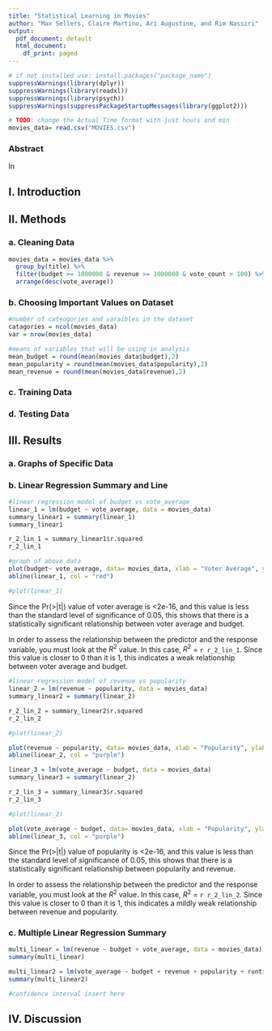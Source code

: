 ```yaml
---
title: "Statistical Learning in Movies"
author: "Max Sellers, Claire Martino, Ari Augustine, and Rim Nassiri"
output:
  pdf_document: default
  html_document:
    df_print: paged
---
```


```r
# if not installed use: install.packages("package_name")
suppressWarnings(library(dplyr))
suppressWarnings(library(readxl))
suppressWarnings(library(psych))
suppressWarnings(suppressPackageStartupMessages(library(ggplot2)))
```

```r
# TODO: change the Actual Time format with just hours and min
movies_data= read.csv("MOVIES.csv")
```


### Abstract
In

## I. Introduction

## II. Methods

### a. Cleaning Data
```r
movies_data = movies_data %>%
  group_by(title) %>%
  filter(budget >= 1000000 & revenue >= 1000000 & vote_count > 100) %>%
  arrange(desc(vote_average))
```

### b. Choosing Important Values on Dataset
```r

#number of cateogories and varaibles in the dataset
catagories = ncol(movies_data)
var = nrow(movies_data)

#means of variables that will be using in analysis
mean_budget = round(mean(movies_data$budget),2)
mean_popularity = round(mean(movies_data$popularity),2)
mean_revenue = round(mean(movies_data$revenue),2)

```

### c. Training Data

### d. Testing Data

## III. Results

### a. Graphs of Specific Data

### b. Linear Regression Summary and Line
```r
#linear regression model of budget vs vote_average
linear_1 = lm(budget ~ vote_average, data = movies_data)
summary_linear1 = summary(linear_1)
summary_linear1

r_2_lin_1 = summary_linear1$r.squared
r_2_lin_1

#graph of above data
plot(budget~ vote_average, data= movies_data, xlab = "Voter Average", ylab = "Budget", main = "Scatterplot of Budget vs Voter Average")
abline(linear_1, col = "red")

#plot(linear_1)

```

Since the Pr(>|t|) value of voter average is <2e-16, and this value is less than the standard level of significance of 0.05, this shows that there is a statistically significant relationship between voter average and budget.

In order to assess the relationship between the predictor and the response variable, you must look at the $R^2$ value. In this case, $R^2$ = `r r_2_lin_1`. Since this value is closer to 0 than it is 1, this indicates a weak relationship between voter average and budget.


```r
#linear regression model of revenue vs popularity
linear_2 = lm(revenue ~ popularity, data = movies_data)
summary_linear2 = summary(linear_2)

r_2_lin_2 = summary_linear2$r.squared
r_2_lin_2

#plot(linear_2)

plot(revenue ~ popularity, data= movies_data, xlab = "Popularity", ylab = "Revenue", main = "Scatterplot of Revenue vs Popularity")
abline(linear_2, col = "purple")

linear_3 = lm(vote_average ~ budget, data = movies_data)
summary_linear3 = summary(linear_2)

r_2_lin_3 = summary_linear3$r.squared
r_2_lin_3

#plot(linear_2)

plot(vote_average ~ budget, data= movies_data, xlab = "Popularity", ylab = "Revenue", main = "Scatterplot of Revenue vs Popularity")
abline(linear_3, col = "purple")
```

Since the Pr(>|t|) value of popularity is <2e-16, and this value is less than the standard level of significance of 0.05, this shows that there is a statistically significant relationship between popularity and revenue.

In order to assess the relationship between the predictor and the response variable, you must look at the $R^2$ value. In this case, $R^2$ = `r r_2_lin_2`. Since this value is closer to 0 than it is 1, this indicates a mildly weak relationship between revenue and popularity.

### c. Multiple Linear Regression Summary
```r
multi_linear = lm(revenue ~ budget + vote_average, data = movies_data)
summary(multi_linear)

multi_linear2 = lm(vote_average ~ budget + revenue + popularity + runtime, data = movies_data)
summary(multi_linear2)

#confidence interval insert here 
```


## IV. Discussion


